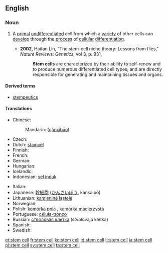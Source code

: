 {{wikipedia}}
==English==

===Noun===
{{en-noun|sg=[[stem]] [[cell]]}}

# {{medicine|cytology}} A [[primal]] [[undifferentiated]] cell from which a [[variety]] of other cells can [[develop]] through the [[process]] of [[cellular]] [[differentiation]].
#* '''2002''', Haifan Lin, "The stem-cell niche theory: Lessons from flies," ''Nature Reviews: Genetics'', vol 3, p. 931,
#*: '''Stem cells''' are characterized by their ability to self-renew and to produce numerous differentiated cell types, and are directly responsible for generating and maintaining tissues and organs.

====Derived terms====
* [[stempeutics]]

====Translations====
{{trans-top|primal undifferentiated cell}}
* Chinese:
*: Mandarin: {{zh-ts|幹細胞|干细胞}} ([[gànxìbāo]])
* Czech: {{t-|cs|kmenová buňka|f}}
* Dutch: [[stamcel]] {{f}}
* Finnish: {{t-|fi|kantasolu}}
* French: {{t+|fr|cellule souche|f}}
* German: {{t-|de|Stammzelle|f}}
* Hungarian: {{t-|hu|őssejt}}
* Icelandic: {{t|is|stofnfruma|f}}
* Indonesian: [[sel induk]]
{{trans-mid}}
* Italian: {{t-|it|cellula staminale|f}}
* Japanese: [[幹細胞]] ([[かんさいぼう]], kansaibō)
* Lithuanian: [[kamieninė ląstelė]] {{f}}
* Norwegian: {{t|no|stamcelle}}
* Polish: [[komórka pnia]] {{f}}, [[komórka macierzysta]] {{f}}
* Portuguese: [[célula-tronco]] {{f}}
* Russian: [[стволовая клетка]] (stvolovaja kletka) {{f}}
* Spanish: {{t+|es|célula madre|f}}
* Swedish: {{t|sv|stamcell|c}}
{{trans-bottom}}

[[et:stem cell]]
[[fr:stem cell]]
[[ko:stem cell]]
[[id:stem cell]]
[[it:stem cell]]
[[ja:stem cell]]
[[pl:stem cell]]
[[sv:stem cell]]
[[ta:stem cell]]